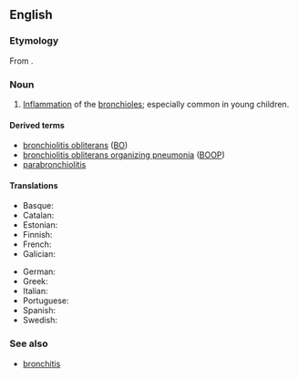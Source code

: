 ==English==
{{wikipedia}}

===Etymology===
From {{suffix|en|bronchiole|itis}}.

===Noun===
{{en-noun|-}}

# {{lb|en|pathology}} [[inflammation|Inflammation]] of the [[bronchiole]]s; especially common in young children.

====Derived terms====
* [[bronchiolitis obliterans]] ([[BO]])
* [[bronchiolitis obliterans organizing pneumonia]] ([[BOOP]])
* [[parabronchiolitis]]

====Translations====
{{trans-top|inflammation of the bronchioles}}
* Basque: {{t|eu|bronkiolitis}}
* Catalan: {{t+|ca|bronquiolitis|f}}
* Estonian: {{t|et|bronhioliit}}
* Finnish: {{t+|fi|bronkioliitti}}
* French: {{t+|fr|bronchiolite|f}}
* Galician: {{t|gl|bronquiolite|f}}
{{trans-mid}}
* German: {{t|de|Bronchiolitis|f}}
* Greek: {{t+|el|βρογχιολίτιδα|f}}
* Italian: {{t+|it|bronchiolite|f}}
* Portuguese: {{t|pt|bronquiolite|f}}
* Spanish: {{t|es|bronquiolitis|f}}
* Swedish: {{t|sv|bronkiolit}}
{{trans-bottom}}

===See also===
* [[bronchitis]]